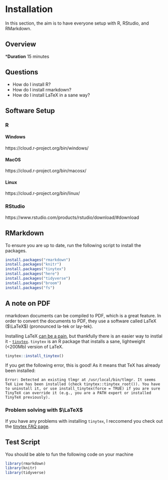 # Installation

In this section, the aim is to have everyone setup with R, RStudio, and RMarkdown.

## Overview

***Duration** 15 minutes

## Questions

* How do I install R?
* How do I install rmarkdown?
* How do I install LaTeX in a sane way?

## Software Setup

### R

#### Windows

https://cloud.r-project.org/bin/windows/

#### MacOS

https://cloud.r-project.org/bin/macosx/

#### Linux

https://cloud.r-project.org/bin/linux/

### RStudio

https://www.rstudio.com/products/rstudio/download/#download

## RMarkdown

To ensure you are up to date, run the following script to install the packages.

```r
install.packages("rmarkdown")
install.packages("knitr")
install.packages("tinytex")
install.packages("here")
install.packages("tidyverse")
install.packages("broom")
install.packages("fs")
```

## A note on PDF

rmarkdown documents can be compiled to PDF, which is a great feature. In order to convert the documents to PDF, they use a software called LaTeX ($\LaTeX$) (pronounced la-tek or lay-tek). 

Installing LaTeX [can be a pain](https://yihui.name/tinytex/pain/), but thankfully there is an easier way to instlal it - [`tinytex`](https://yihui.name/tinytex/). `tinytex` is an R package that installs a sane, lightweight (<200Mb) version of LaTeX. 

```r
tinytex::install_tinytex()
```

If you get the following error, this is good! As it means that TeX has already been installed:

```
Error: Detected an existing tlmgr at /usr/local/bin/tlmgr. It seems TeX Live has been installed (check tinytex::tinytex_root()). You have to uninstall it, or use install_tinytex(force = TRUE) if you are sure TinyTeX can override it (e.g., you are a PATH expert or installed TinyTeX previously).
```

### Problem solving with $\LaTeX$

If you have any problems with installing `tinytex`, I reccomend you check out the [tinytex FAQ page](https://yihui.name/tinytex/faq/).

## Test Script

You should be able to fun the following code on your machine

```r
library(rmarkdown)
library(knitr)
library(tidyverse)
```
